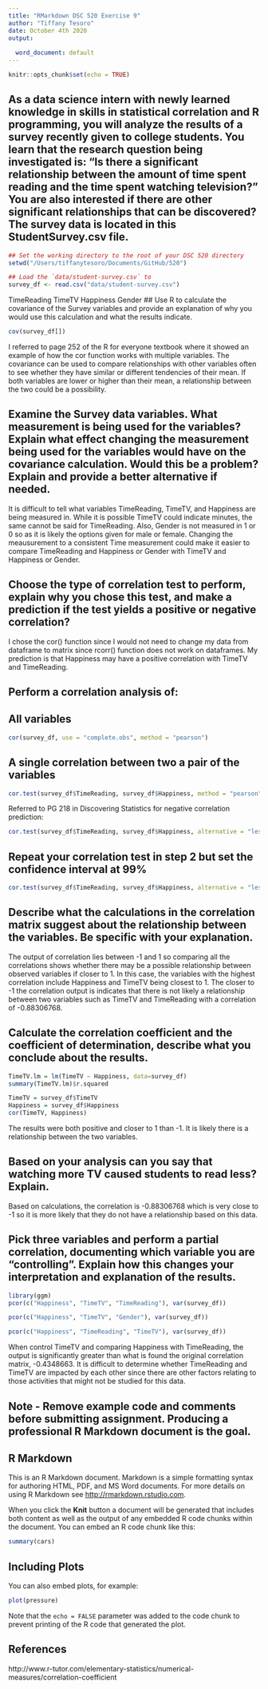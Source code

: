 ```yaml
---
title: "RMarkdown DSC 520 Exercise 9"
author: "Tiffany Tesoro"
date: October 4th 2020
output:
  
  word_document: default
---
```


```r
knitr::opts_chunk$set(echo = TRUE)
```

## As a data science intern with newly learned knowledge in skills in statistical correlation and R programming, you will analyze the results of a survey recently given to college students. You learn that the research question being investigated is: “Is there a significant relationship between the amount of time spent reading and the time spent watching television?” You are also interested if there are other significant relationships that can be discovered? The survey data is located in this StudentSurvey.csv file.

```r
## Set the working directory to the root of your DSC 520 directory
setwd("/Users/tiffanytesoro/Documents/GitHub/520")

## Load the `data/student-survey.csv` to
survey_df <- read.csv("data/student-survey.csv")
```
TimeReading	TimeTV	Happiness	Gender
## Use R to calculate the covariance of the Survey variables and provide an explanation of why you would use this calculation and what the results indicate.

```r
cov(survey_df[])
```

I referred to page 252 of the R for everyone textbook where it showed an example of how the cor function works with multiple variables. The covariance can be used to compare relationships with other variables often to see whether they have similar or different tendencies of their mean. If both variables are lower or higher than their mean, a relationship between the two could be a possibility.

## Examine the Survey data variables. What measurement is being used for the variables? Explain what effect changing the measurement being used for the variables would have on the covariance calculation. Would this be a problem? Explain and provide a better alternative if needed.

It is difficult to tell what variables TimeReading, TimeTV, and Happiness are being measured in. While it is possible TimeTV could indicate minutes, the same cannot be said for TimeReading. Also, Gender is not measured in 1 or 0 so as it is likely the options given for male or female. Changing the meausurement to a consistent Time measurement could make it easier to compare TimeReading and Happiness or Gender with TimeTV and Happiness or Gender. 

## Choose the type of correlation test to perform, explain why you chose this test, and make a prediction if the test yields a positive or negative correlation?

I chose the cor() function since I would not need to change my data from dataframe to matrix since rcorr() function does not work on dataframes. My prediction is that Happiness may have a positive correlation with TimeTV and TimeReading.

## Perform a correlation analysis of:
## All variables

```r
cor(survey_df, use = "complete.obs", method = "pearson")
```

## A single correlation between two a pair of the variables


```r
cor.test(survey_df$TimeReading, survey_df$Happiness, method = "pearson")
```

Referred to PG 218 in Discovering Statistics for negative correlation prediction:
```r
cor.test(survey_df$TimeReading, survey_df$Happiness, alternative = "less", method = "pearson")
```

## Repeat your correlation test in step 2 but set the confidence interval at 99%

```r
cor.test(survey_df$TimeReading, survey_df$Happiness, alternative = "less", method = "pearson", conf.level = 0.99)
```

## Describe what the calculations in the correlation matrix suggest about the relationship between the variables. Be specific with your explanation.

The output of correlation lies between -1 and 1 so comparing all the correlations shows whether there may be a possible relationship between observed variables if closer to 1. In this case, the variables with the highest correlation include Happiness and TimeTV being closest to 1. The closer to -1 the correlation output is indicates that there is not likely a relationship between two variables such as TimeTV and TimeReading with a correlation of -0.88306768. 

## Calculate the correlation coefficient and the coefficient of determination, describe what you conclude about the results.

```r
TimeTV.lm = lm(TimeTV ~ Happiness, data=survey_df)
summary(TimeTV.lm)$r.squared 
```

```r
TimeTV = survey_df$TimeTV  
Happiness = survey_df$Happiness    
cor(TimeTV, Happiness) 
```

The results were both positive and closer to 1 than -1. It is likely there is a relationship between the two variables.

## Based on your analysis can you say that watching more TV caused students to read less? Explain.

Based on calculations, the correlation is -0.88306768 which is very close to -1 so it is more likely that they do not have a relationship based on this data.

## Pick three variables and perform a partial correlation, documenting which variable you are “controlling”. Explain how this changes your interpretation and explanation of the results.

```r
library(ggm)
pcor(c("Happiness", "TimeTV", "TimeReading"), var(survey_df))
```

```r
pcor(c("Happiness", "TimeTV", "Gender"), var(survey_df))
```

```r
pcor(c("Happiness", "TimeReading", "TimeTV"), var(survey_df))
```

When control TimeTV and comparing Happiness with TimeReading, the output is significantly greater than what is found the original correlation matrix, -0.4348663. It is difficult to determine whether TimeReading and TimeTV are impacted by each other since there are other factors relating to those activities that might not be studied for this data. 


## Note - Remove example code and comments before submitting assignment.  Producing a professional R Markdown document is the goal. 

## R Markdown

This is an R Markdown document. Markdown is a simple formatting syntax for authoring HTML, PDF, and MS Word documents. For more details on using R Markdown see <http://rmarkdown.rstudio.com>.

When you click the **Knit** button a document will be generated that includes both content as well as the output of any embedded R code chunks within the document. You can embed an R code chunk like this:

```r
summary(cars)
```

## Including Plots

You can also embed plots, for example:

```r
plot(pressure)
```

Note that the `echo = FALSE` parameter was added to the code chunk to prevent printing of the R code that generated the plot.

## References

http://www.r-tutor.com/elementary-statistics/numerical-measures/correlation-coefficient
